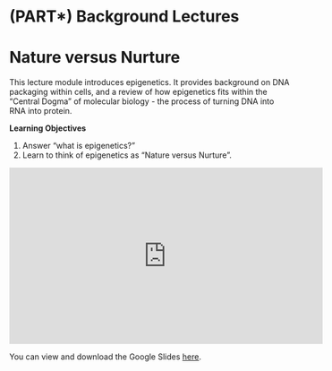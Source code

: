 # (PART\*) Background Lectures {-}

# Nature versus Nurture

This lecture module introduces epigenetics. It provides background on DNA packaging within cells, and a review of how epigenetics fits within the "Central Dogma" of molecular biology - the process of turning DNA into RNA into protein.

**Learning Objectives**

1. Answer "what is epigenetics?"
1. Learn to think of epigenetics as "Nature versus Nurture".

<iframe width="560" height="315" src="https://www.youtube.com/embed/HE6M3ZX1VCw?si=sWxE6E_3ymDwE_Mh" title="YouTube video player" frameborder="0" allow="accelerometer; autoplay; clipboard-write; encrypted-media; gyroscope; picture-in-picture; web-share" referrerpolicy="strict-origin-when-cross-origin" allowfullscreen></iframe>

You can view and download the Google Slides [here](https://docs.google.com/presentation/d/1f4W8dbi28Rivl9n4vl8bz9GdjwK-s3LoLMm4RyMjcGk/edit?usp=sharing).
